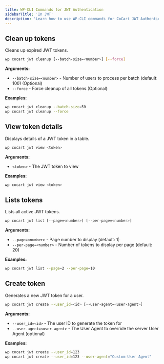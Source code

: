 ```yaml
---
title: WP-CLI Commands for JWT Authentication
sidebarTitle: 'In JWT'
description: 'Learn how to use WP-CLI commands for CoCart JWT Authentication.'
---
```


## Clean up tokens

Cleans up expired JWT tokens.

```bash
wp cocart jwt cleanup [--batch-size=<number>] [--force]
```

**Arguments:**

* `--batch-size=<number>` - Number of users to process per batch (default: 100) (Optional)
* `--force` - Force cleanup of all tokens (Optional)

**Examples:**

```bash
wp cocart jwt cleanup --batch-size=50
wp cocart jwt cleanup --force
```

## View token details

Displays details of a JWT token in a table.

```bash
wp cocart jwt view <token>
```

**Arguments:**

* `<token>` - The JWT token to view

**Examples:**

```bash
wp cocart jwt view <token>
```

## Lists tokens

Lists all active JWT tokens.

```bash
wp cocart jwt list [--page=<number>] [--per-page=<number>]
```

**Arguments:**

* `--page=<number>` - Page number to display (default: 1)
* `--per-page=<number>` - Number of tokens to display per page (default: 20)

**Examples:**

```bash
wp cocart jwt list --page=2 --per-page=10
```

## Create token

Generates a new JWT token for a user.

```bash
wp cocart jwt create --user_id=<id> [--user-agent=<user-agent>]
```

**Arguments:**

* `--user_id=<id>` - The user ID to generate the token for
* `--user-agent=<user-agent>` - The User Agent to override the server User Agent (optional)

**Examples:**

```bash
wp cocart jwt create --user_id=123
wp cocart jwt create --user_id=123 --user-agent="Custom User Agent"
```